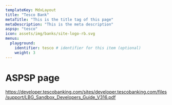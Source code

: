 ```yaml
---
templateKey: MdxLayout
title: "Tesco Bank"
metaTitle: "This is the title tag of this page"
metaDescription: "This is the meta description"
aspsp: "tesco"
icon: assets/img/banks/site-logo-rb.svg
menus:
  playground: 
    identifier: tesco # identifier for this item (optional)
    weight: 3
---
```


# ASPSP page

https://developer.tescobanking.com/sites/developer.tescobanking.com/files/support/LBG_Sandbox_Developers_Guide_V316.pdf

